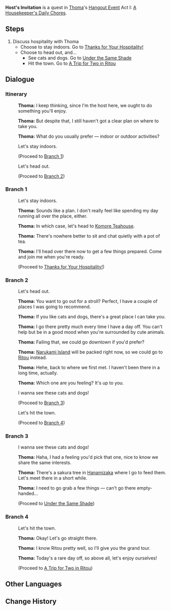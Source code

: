 {{Quest Infobox
|id            = 19112
|type          = Story
|group         = Hangout Event
|chapter       = Thoma
|actNum        = I
|act           = A Housekeeper's Daily Chores
|startLocation = [[Kamisato Estate]], [[Narukami Island]], [[Inazuma]]
|region        = Inazuma
|area          = Narukami Island
|subarea       = Kamisato Estate
|requirement   = 
|prev          = Behind His Back
|next          = Thanks for Your Hospitality!
|next2         = Under the Same Shade
|next3         = A Trip for Two in Ritou
|characters    = Traveler; Thoma
|voiced        = yes
}}
'''Host's Invitation''' is a quest in [[Thoma]]'s [[Hangout Event]] Act I: [[A Housekeeper's Daily Chores]].

==Steps==
# Discuss hospitality with Thoma
#*Choose to stay indoors. Go to [[Thanks for Your Hospitality!]]
#*Choose to head out, and...
#**See cats and dogs. Go to [[Under the Same Shade]]
#**Hit the town. Go to [[A Trip for Two in Ritou]]

==Dialogue==
{{Quest Description|[[Thoma]] would like to do something for you to thank you for your help during the [[Vision Hunt Decree]]...}}
===Itinerary===
{{Dialogue start}}
:{{A|vo tmcop001 1911201 thoma 01.ogg}} '''Thoma:''' I keep thinking, since I'm the host here, we ought to do something you'll enjoy.
:{{A|vo tmcop001 1911201 thoma 02.ogg}} '''Thoma:''' But despite that, I still haven't got a clear plan on where to take you.
:{{A|vo tmcop001 1911201 thoma 03.ogg}} '''Thoma:''' What do you usually prefer &mdash; indoor or outdoor activities?
:{{DIcon}} Let's stay indoors.
:;(Proceed to [[#Branch 1|Branch 1]])
:{{DIcon}} Let's head out.
:;(Proceed to [[#Branch 2|Branch 2]])
{{Dialogue end}}

===Branch 1===
{{Dialogue start}}
:{{DIcon}} Let's stay indoors.
:{{A|vo tmcop001 1911201 thoma 04.ogg}} '''Thoma:''' Sounds like a plan. I don't really feel like spending my day running all over the place, either.
:{{A|vo tmcop001 1911201 thoma 05.ogg}} '''Thoma:''' In which case, let's head to [[Komore Teahouse]].
:{{A|vo tmcop001 1911201 thoma 06.ogg}} '''Thoma:''' There's nowhere better to sit and chat quietly with a pot of tea.
:{{A|vo tmcop001 1911201 thoma 07.ogg}} '''Thoma:''' I'll head over there now to get a few things prepared. Come and join me when you're ready.
:;(Proceed to [[Thanks for Your Hospitality!]])
{{Dialogue end}}

===Branch 2===
{{Dialogue start}}
:{{DIcon}} Let's head out.
:{{A|vo tmcop001 1911201 thoma 08.ogg}} '''Thoma:''' You want to go out for a stroll? Perfect, I have a couple of places I was going to recommend.
:{{A|vo tmcop001 1911201 thoma 09.ogg}} '''Thoma:''' If you like cats and dogs, there's a great place I can take you.
:{{A|vo tmcop001 1911201 thoma 10.ogg}} '''Thoma:''' I go there pretty much every time I have a day off. You can't help but be in a good mood when you're surrounded by cute animals.
:{{A|vo tmcop001 1911201 thoma 11.ogg}} '''Thoma:''' Failing that, we could go downtown if you'd prefer?
:{{A|vo tmcop001 1911201 thoma 12.ogg}} '''Thoma:''' [[Narukami Island]] will be packed right now, so we could go to [[Ritou]] instead.
:{{A|vo tmcop001 1911201 thoma 13.ogg}} '''Thoma:''' Hehe, back to where we first met. I haven't been there in a long time, actually.
:{{A|vo tmcop001 1911201 thoma 14.ogg}} '''Thoma:''' Which one are you feeling? It's up to you.
:{{DIcon}} I wanna see these cats and dogs!
:;(Proceed to [[#Branch 3|Branch 3]])
:{{DIcon}} Let's hit the town.
:;(Proceed to [[#Branch 4|Branch 4]])
{{Dialogue end}}

===Branch 3===
{{Dialogue start}}
:{{DIcon}} I wanna see these cats and dogs!
:{{A|vo tmcop001 1911201 thoma 15.ogg}} '''Thoma:''' Haha, I had a feeling you'd pick that one, nice to know we share the same interests.
:{{A|vo tmcop001 1911201 thoma 16.ogg}} '''Thoma:''' There's a sakura tree in [[Hanamizaka]] where I go to feed them. Let's meet there in a short while.
:{{A|vo tmcop001 1911201 thoma 17.ogg}} '''Thoma:''' I need to go grab a few things &mdash; can't go there empty-handed...
:;(Proceed to [[Under the Same Shade]])
{{Dialogue end}}

===Branch 4===
{{Dialogue start}}
:{{DIcon}} Let's hit the town.
:{{A|vo tmcop001 1911201 thoma 18.ogg}} '''Thoma:''' Okay! Let's go straight there.
:{{A|vo tmcop001 1911201 thoma 19.ogg}} '''Thoma:''' I know Ritou pretty well, so I'll give you the grand tour.
:{{A|vo tmcop001 1911201 thoma 20.ogg}} '''Thoma:''' Today's a rare day off, so above all, let's enjoy ourselves!
:;(Proceed to [[A Trip for Two in Ritou]])
{{Dialogue end}}

==Other Languages==
{{Other Languages
|en      = Host's Invitation
|zhs     = 东道主的邀请
|zhs_rm  = Dōngdàozhǔ de Yāoqǐng
|zht     = 東道主的邀請
|zht_rm  = Dōngdàozhǔ de Yāoqǐng
|zh_tl   = Host's Invitation
|ja      = 地元の人の誘い
|ja_rm   = Jimoto no HIto no Sasoi
|ja_tl   = Invitation from a Local
|ko      = 주최자의 초대
|ko_rm   = Juchoeja-ui Chodae
|ko_tl   = Host's Invitation
|es      = La invitación del anfitrión
|es_tl   = Host's Invitation
|fr      = Invitation de l'hôte
|fr_tl   = Host's Invitation
|ru      = Приглашение от хозяина
|ru_tl   = Host's Invitation
|th      = คำเชิญจากเจ้าภาพ
|th_rm   = 
|th_tl   = 
|vi      = Lời Mời Của Chủ Tiệc
|vi_tl   = 
|de      = Einladung des Gastgebers
|de_tl   = Invitation Of The Host
|id      = Undangan Tuan Rumah
|id_tl   = Host's Invitation
|pt      = O Convite do Anfitrião
|pt_tl   = 
|tr      = Ev Sahibinin Daveti
|tr_tl   = 
|it      = L'invito dell'ospite
|it_tl   = 
}}

==Change History==
{{Change History|2.2}}